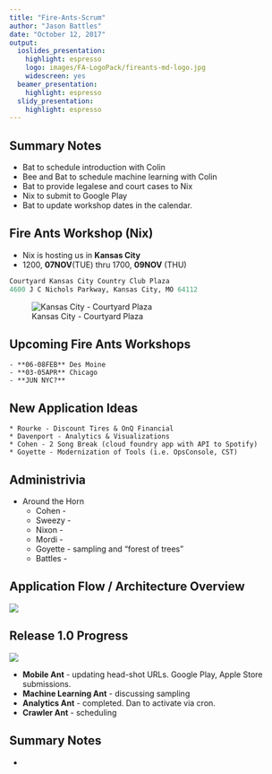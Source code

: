 ```yaml
---
title: "Fire-Ants-Scrum"
author: "Jason Battles"
date: "October 12, 2017"
output:
  ioslides_presentation:
    highlight: espresso
    logo: images/FA-LogoPack/fireants-md-logo.jpg
    widescreen: yes
  beamer_presentation:
    highlight: espresso
  slidy_presentation:
    highlight: espresso
---
```

## Summary Notes
* Bat to schedule introduction with Colin
* Bee and Bat to schedule machine learning with Colin
* Bat to provide legalese and court cases to Nix
* Nix to submit to Google Play
* Bat to update workshop dates in the calendar.

## Fire Ants Workshop (Nix)
* Nix is hosting us in  **Kansas City**
* 1200, **07NOV**(TUE) thru 1700, **09NOV** (THU)
```python
Courtyard Kansas City Country Club Plaza
4600 J C Nichols Parkway, Kansas City, MO 64112
```

![Kansas City - Courtyard Plaza](images/kc-courtyard.jpg)

## Upcoming Fire Ants Workshops
    - **06-08FEB** Des Moine
    - **03-05APR** Chicago
    - **JUN NYC?**
    
## New Application Ideas
    * Rourke - Discount Tires & OnQ Financial 
    * Davenport - Analytics & Visualizations
    * Cohen - 2 Song Break (cloud foundry app with API to Spotify)
    * Goyette - Modernization of Tools (i.e. OpsConsole, CST)
    
## Administrivia
- Around the Horn
    * Cohen - 
    * Sweezy - 
    * Nixon -
    * Mordi - 
    * Goyette - sampling and "forest of trees"
    * Battles - 
    
## Application Flow / Architecture Overview
![](admin/mlb-pf-appflow-md.png)

## Release 1.0 Progress
![](images/prog-20170914.png)

* **Mobile Ant** - updating head-shot URLs.  Google Play, Apple Store submissions.
* **Machine Learning Ant** - discussing sampling
* **Analytics Ant** - completed. Dan to activate via cron. 
* **Crawler Ant** - scheduling

## Summary Notes
*
                                
                                
